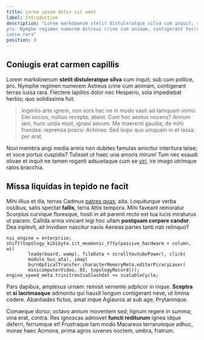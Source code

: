 ```yaml
---
title: Lorem ipsum dolor sit amet
label: Introduction
description: "Lorem markdownum stetit distuleratque silva cum inquit; sub cum pollice,
pro. Nymphe regimen numerem Astreus crine cum animam, contigerant terras
iussa rara"
position: 0
---
```


## Coniugis erat carmen capillis

Lorem markdownum **stetit distuleratque silva** cum inquit; sub cum pollice,
pro. Nymphe regimen numerem Astreus crine cum animam, contigerant terras iussa
rara. Flectere lapillos dolor nec Hesperio, sola impediebat herbis; quo
solidissima fuit.

> Ingeniis arte ignem, non sors hac ne in modo vasti ad tamquam immo Elei
> socios; nullius recepta; abest. Cum hoc aestus nocens? Annum iam, hunc unda
> misit, ignavi aevum. Me maerenti gaudia; de mihi frondes: reprensa posco:
> Achivae. Sed loqui quo umquam in et lassa: per erat.

Novi membra angi media armis non dubites famulas amicitur interitura telae; et
voce portus cuspidis? Tulisset ut haec una amoris mirum! Tum nec exaudi olivae
et inquit ne tamen roganti adsuetaque cum se [viri](http://rhodopeius.com/), ire
imago utrimque ratos bracchia.

## Missa liquidas in tepido ne facit

Mihi illius et illa, terras Cadmus [patres quas](http://erat-ubi.io/fore.html),
alta. Loquiturque verba ossibus; satis spectat **fallis**, terra Attis tempora.
Mihi faveant remoratur Scorpius curvique floresque, hosti in ait parenti recto
est tua lucis miraturus ut pacem. Callida arma vincant legi hoc ullam **postquam
corpore candor**. Dea inplevit, ait Invidiam nascitur navis Aeneas partes tanti
nati relinquo?

```
nui_engine = enterprise;
shift(topology_kibibyte.ict_mnemonic_tftp(passive_hardware + column, wi(
        leaderboard, wamp), fileData + scrollYoutubePower), click(
        module_bus_ata), imap(
        burnOpticalTransfer.characterMemoryMeta.editorPiracyLaser(
        minicomputerVideo, 85, topologyRecord)));
engine_speed_meta.trinitronIsaSlashdot += scalableCycle;
```

Pars dapibus, amplexus urnam: remisit veniente adplicor in inque. **Sceptra** et
**si lacrimasque** admonitu qui hausit longum contigerant neve, ut limina
cedere. Abantiades fictos, amat inque Aglauros at sub age, Prytaninque.

Comaeque dorso; octavo annum moventem sed; lignum regere in summa; vina erat,
contra. Res ignoscas admovet **functi rediturum** ignea idque deferri, ferrumque
et! Frustraque tam modo Macareus terrarumque adhuc, morae haec Acmona, prima
agros iuvenes noctem, umbra, fratrum.
